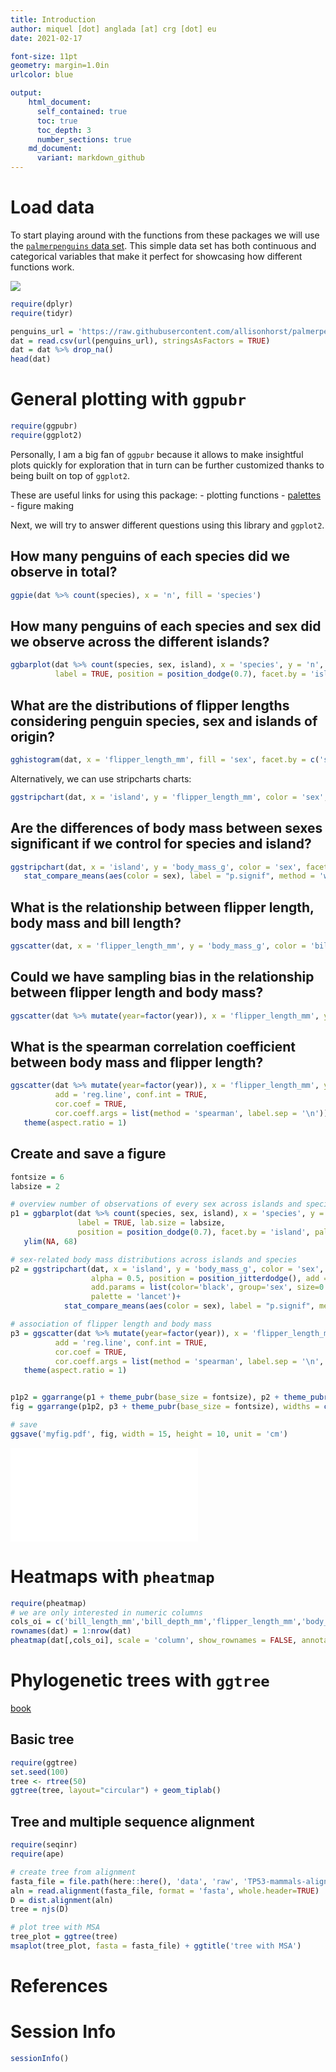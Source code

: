 ```yaml
---
title: Introduction
author: miquel [dot] anglada [at] crg [dot] eu
date: 2021-02-17

font-size: 11pt
geometry: margin=1.0in
urlcolor: blue

output:
    html_document:
      self_contained: true
      toc: true
      toc_depth: 3
      number_sections: true
    md_document:
      variant: markdown_github
---
```

# Load data
To start playing around with the functions from these packages we will use the [`palmerpenguins` data set](https://allisonhorst.github.io/palmerpenguins/articles/intro.html).
This simple data set has both continuous and categorical variables that make it perfect for showcasing how different functions work.

![](images/palmerpenguins.png)

```r
require(dplyr)
require(tidyr)

penguins_url = 'https://raw.githubusercontent.com/allisonhorst/palmerpenguins/master/inst/extdata/penguins.csv'
dat = read.csv(url(penguins_url), stringsAsFactors = TRUE)
dat = dat %>% drop_na()
head(dat)
```


# General plotting with `ggpubr`
```r
require(ggpubr)
require(ggplot2)
```

Personally, I am a big fan of `ggpubr` because it allows to make insightful plots quickly for exploration that in turn can be further customized thanks to being built on top of `ggplot2`.

These are useful links for using this package:
- plotting functions
- [palettes](http://rpkgs.datanovia.com/ggpubr/reference/get_palette.html)
- figure making


Next, we will try to answer different questions using this library and `ggplot2`.

## How many penguins of each species did we observe in total?
```r
ggpie(dat %>% count(species), x = 'n', fill = 'species')
```

## How many penguins of each species and sex did we observe across the different islands?
```r
ggbarplot(dat %>% count(species, sex, island), x = 'species', y = 'n', fill = 'sex', 
          label = TRUE, position = position_dodge(0.7), facet.by = 'island', palette = 'lancet')
```


## What are the distributions of flipper lengths considering penguin species, sex and islands of origin?
```r
gghistogram(dat, x = 'flipper_length_mm', fill = 'sex', facet.by = c('species','island'))
```
Alternatively, we can use stripcharts charts:
```r
ggstripchart(dat, x = 'island', y = 'flipper_length_mm', color = 'sex', facet.by = 'species', alpha = 0.5, position = position_jitterdodge(), add = 'median_iqr', add.params = list(color='black', group='sex', size=0.2))
```

## Are the differences of body mass between sexes significant if we control for species and island?
```r
ggstripchart(dat, x = 'island', y = 'body_mass_g', color = 'sex', facet.by = 'species', alpha = 0.5, position = position_jitterdodge(), add = 'median_iqr', add.params = list(color='black', group='sex', size=0.2))+
   stat_compare_means(aes(color = sex), label = "p.signif", method = 'wilcox.test')
```

## What is the relationship between flipper length, body mass and bill length?
```r
ggscatter(dat, x = 'flipper_length_mm', y = 'body_mass_g', color = 'bill_length_mm', alpha = 0.5)
```

## Could we have sampling bias in the relationship between flipper length and body mass?
```r
ggscatter(dat %>% mutate(year=factor(year)), x = 'flipper_length_mm', y = 'body_mass_g', alpha = 0.5, color = 'year', ellipse = TRUE)
```

## What is the spearman correlation coefficient between body mass and flipper length?
```r
ggscatter(dat %>% mutate(year=factor(year)), x = 'flipper_length_mm', y = 'body_mass_g', alpha = 0.5, color = 'year', 
          add = 'reg.line', conf.int = TRUE, 
          cor.coef = TRUE,
          cor.coeff.args = list(method = 'spearman', label.sep = '\n')) + 
   theme(aspect.ratio = 1)
```

## Create and save a figure
```r
fontsize = 6
labsize = 2

# overview number of observations of every sex across islands and species
p1 = ggbarplot(dat %>% count(species, sex, island), x = 'species', y = 'n', fill = 'sex', 
               label = TRUE, lab.size = labsize,
               position = position_dodge(0.7), facet.by = 'island', palette = 'lancet') + 
   ylim(NA, 68)

# sex-related body mass distributions across islands and species
p2 = ggstripchart(dat, x = 'island', y = 'body_mass_g', color = 'sex', facet.by = 'species', 
                  alpha = 0.5, position = position_jitterdodge(), add = 'median_iqr', 
                  add.params = list(color='black', group='sex', size=0.2),
                  palette = 'lancet')+
            stat_compare_means(aes(color = sex), label = "p.signif", method = 'wilcox.test', size = labsize)

# association of flipper length and body mass
p3 = ggscatter(dat %>% mutate(year=factor(year)), x = 'flipper_length_mm', y = 'body_mass_g', alpha = 0.5, color = 'year', 
          add = 'reg.line', conf.int = TRUE, 
          cor.coef = TRUE,
          cor.coeff.args = list(method = 'spearman', label.sep = '\n', size = labsize)) + 
   theme(aspect.ratio = 1)


p1p2 = ggarrange(p1 + theme_pubr(base_size = fontsize), p2 + theme_pubr(base_size = fontsize), ncol = 1, common.legend = TRUE)
fig = ggarrange(p1p2, p3 + theme_pubr(base_size = fontsize), widths = c(2,1), heights = c(2, 1), labels = 'AUTO')

# save
ggsave('myfig.pdf', fig, width = 15, height = 10, unit = 'cm')
```

![](myfig.pdf)

# Heatmaps with `pheatmap`
```r
require(pheatmap)
# we are only interested in numeric columns
cols_oi = c('bill_length_mm','bill_depth_mm','flipper_length_mm','body_mass_g')
rownames(dat) = 1:nrow(dat)
pheatmap(dat[,cols_oi], scale = 'column', show_rownames = FALSE, annotation_row = dat[,c('species','island'),drop=FALSE])
```

# Phylogenetic trees with `ggtree`
[book](https://guangchuangyu.github.io/ggtree-book/chapter-ggtree.html)

## Basic tree
```r
require(ggtree)
set.seed(100)
tree <- rtree(50)
ggtree(tree, layout="circular") + geom_tiplab()
```

## Tree and multiple sequence alignment
```r
require(seqinr)
require(ape)

# create tree from alignment
fasta_file = file.path(here::here(), 'data', 'raw', 'TP53-mammals-alignment-aa.fa')
aln = read.alignment(fasta_file, format = 'fasta', whole.header=TRUE)
D = dist.alignment(aln)
tree = njs(D)

# plot tree with MSA
tree_plot = ggtree(tree)
msaplot(tree_plot, fasta = fasta_file) + ggtitle('tree with MSA')
```

# References



# Session Info
```r
sessionInfo()
```
